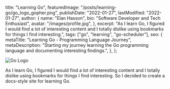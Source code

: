   title: "Learning Go",
  featuredImage: "/posts/learning-go/go_logo_gopher.png",
  publishDate: "2022-01-27",
  lastModified: "2022-01-27",
  author: {
    name: "Elan Hasson",
    bio: "Software Developer and Tech Enthusiast",
    avatar: "/images/profile.jpg",
  },
  excerpt: "As I learn Go, I figured I would find a lot of interesting content and I totally dislike using bookmarks for things I find interesting.",
  tags: ["go", "learning", "go-scheduler"],
  seo: {
    metaTitle: "Learning Go - Programming Language Journey",
    metaDescription: "Starting my journey learning the Go programming language and documenting interesting findings.",
  },
};

![Go Logo](/posts/learning-go/go_logo_gopher.png)

As I learn Go, I figured I would find a lot of interesting content and I totally dislike using bookmarks for things I find interesting. So I decided to create a docs-style site for learning Go.